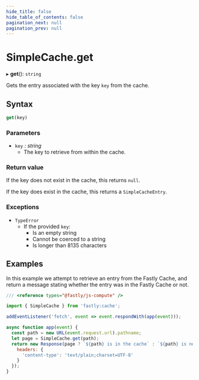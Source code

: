 ```yaml
---
hide_title: false
hide_table_of_contents: false
pagination_next: null
pagination_prev: null
---
```

# SimpleCache.get

▸ **get**(): `string`

Gets the entry associated with the key `key` from the cache.

## Syntax

```js
get(key)
```

### Parameters

- `key` _: string_
  - The key to retrieve from within the cache.

### Return value

If the key does not exist in the cache, this returns `null`.

If the key does exist in the cache, this returns a `SimpleCacheEntry`.

### Exceptions

- `TypeError`
  - If the provided `key`:
    - Is an empty string
    - Cannot be coerced to a string
    - Is longer than 8135 characters

## Examples

In this example we attempt to retrieve an entry from the Fastly Cache, and return a message stating whether the entry was in the Fastly Cache or not.

```js
/// <reference types="@fastly/js-compute" />

import { SimpleCache } from 'fastly:cache';

addEventListener('fetch', event => event.respondWith(app(event)));

async function app(event) {
  const path = new URL(event.request.url).pathname;
  let page = SimpleCache.get(path);
  return new Response(page ? `${path} is in the cache` : `${path} is not in the cache`, {
    headers: {
      'content-type': 'text/plain;charset=UTF-8'
    }
  });
}
```
